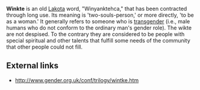 '''Winkte''' is an old [[Lakota]] word, "Winyanktehca," that has been contracted through long use. Its meaning is 'two-souls-person,' or more directly, 'to be as a woman.'  It generally refers to someone who is [[transgender]] (i.e., male humans who do not conform to the ordinary man's gender role). The wikte are not despised. To the contrary they are considered to be people with special spiritual and other talents that fulfill some needs of the community that other people could not fill.  

== External links ==
*http://www.gender.org.uk/conf/trilogy/wintke.htm

{{msg:stub}}